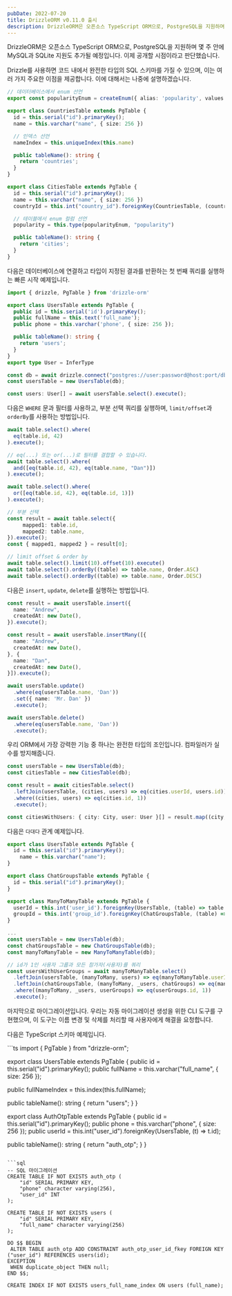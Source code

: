 ```yaml
---
pubDate: 2022-07-20
title: DrizzleORM v0.11.0 출시
description: DrizzleORM은 오픈소스 TypeScript ORM으로, PostgreSQL을 지원하며 몇 주 안에 MySQL과 SQLite 지원도 추가될 예정입니다. 이제 공개할 시점이라고 판단했습니다.
---
```


DrizzleORM은 오픈소스 TypeScript ORM으로, PostgreSQL을 지원하며 몇 주 안에 MySQL과 SQLite 지원도 추가될 예정입니다. 이제 공개할 시점이라고 판단했습니다.

Drizzle를 사용하면 코드 내에서 완전한 타입의 SQL 스키마를 가질 수 있으며, 이는 여러 가지 주요한 이점을 제공합니다. 이에 대해서는 나중에 설명하겠습니다.

```ts
// 데이터베이스에서 enum 선언
export const popularityEnum = createEnum({ alias: 'popularity', values: ['unknown', 'known', 'popular'] });

export class CountriesTable extends PgTable {
  id = this.serial("id").primaryKey();
  name = this.varchar("name", { size: 256 })

  // 인덱스 선언
  nameIndex = this.uniqueIndex(this.name)

  public tableName(): string {
    return 'countries';
  }
}

export class CitiesTable extends PgTable {
  id = this.serial("id").primaryKey();
  name = this.varchar("name", { size: 256 })
  countryId = this.int("country_id").foreignKey(CountriesTable, (country) => country.id)

  // 테이블에서 enum 컬럼 선언
  popularity = this.type(popularityEnum, "popularity")

  public tableName(): string {
    return 'cities';
  }
}
```

다음은 데이터베이스에 연결하고 타입이 지정된 결과를 반환하는 첫 번째 쿼리를 실행하는 빠른 시작 예제입니다.

```ts
import { drizzle, PgTable } from 'drizzle-orm'

export class UsersTable extends PgTable {
  public id = this.serial('id').primaryKey();
  public fullName = this.text('full_name');
  public phone = this.varchar('phone', { size: 256 });

  public tableName(): string {
    return 'users';
  }
}
export type User = InferType

const db = await drizzle.connect("postgres://user:password@host:port/db");
const usersTable = new UsersTable(db);

const users: User[] = await usersTable.select().execute();
```

다음은 `WHERE` 문과 필터를 사용하고, 부분 선택 쿼리를 실행하며, `limit/offset`과 `orderBy`를 사용하는 방법입니다.

```ts
await table.select().where(
  eq(table.id, 42)
).execute();

// eq(...) 또는 or(...)로 필터를 결합할 수 있습니다.
await table.select().where(
  and([eq(table.id, 42), eq(table.name, "Dan")])
).execute();

await table.select().where(
  or([eq(table.id, 42), eq(table.id, 1)])
).execute();

// 부분 선택
const result = await table.select({
     mapped1: table.id,
     mapped2: table.name,
}).execute();
const { mapped1, mapped2 } = result[0];

// limit offset & order by
await table.select().limit(10).offset(10).execute()
await table.select().orderBy((table) => table.name, Order.ASC)
await table.select().orderBy((table) => table.name, Order.DESC)
```

다음은 `insert`, `update`, `delete`를 실행하는 방법입니다.

```ts
const result = await usersTable.insert({
  name: "Andrew",
  createdAt: new Date(),
}).execute();

const result = await usersTable.insertMany([{
  name: "Andrew",
  createdAt: new Date(),
}, {
  name: "Dan",
  createdAt: new Date(),
}]).execute();

await usersTable.update()
  .where(eq(usersTable.name, 'Dan'))
  .set({ name: 'Mr. Dan' })
  .execute();

await usersTable.delete()
  .where(eq(usersTable.name, 'Dan'))
  .execute();
```

우리 ORM에서 가장 강력한 기능 중 하나는 완전한 타입의 조인입니다. 컴파일러가 실수를 방지해줍니다.

```ts
const usersTable = new UsersTable(db);
const citiesTable = new CitiesTable(db);

const result = await citiesTable.select()
  .leftJoin(usersTable, (cities, users) => eq(cities.userId, users.id))
  .where((cities, users) => eq(cities.id, 1))
  .execute();

const citiesWithUsers: { city: City, user: User }[] = result.map((city, user) => ({ city, user }));
```

다음은 `다대다` 관계 예제입니다.

```ts
export class UsersTable extends PgTable {
  id = this.serial("id").primaryKey();
    name = this.varchar("name");
}

export class ChatGroupsTable extends PgTable {
  id = this.serial("id").primaryKey();
}

export class ManyToManyTable extends PgTable {
  userId = this.int('user_id').foreignKey(UsersTable, (table) => table.id, { onDelete: 'CASCADE' });
  groupId = this.int('group_id').foreignKey(ChatGroupsTable, (table) => table.id, { onDelete: 'CASCADE' });
}

...
const usersTable = new UsersTable(db);
const chatGroupsTable = new ChatGroupsTable(db);
const manyToManyTable = new ManyToManyTable(db);

// id가 1인 사용자 그룹과 모든 참가자(사용자)를 쿼리
const usersWithUserGroups = await manyToManyTable.select()
  .leftJoin(usersTable, (manyToMany, users) => eq(manyToManyTable.userId, users.id))
  .leftJoin(chatGroupsTable, (manyToMany, _users, chatGroups) => eq(manyToManyTable.groupId, chatGroups.id))
  .where((manyToMany, _users, userGroups) => eq(userGroups.id, 1))
  .execute();
```

마지막으로 마이그레이션입니다. 우리는 자동 마이그레이션 생성을 위한 CLI 도구를 구현했으며, 이 도구는 이름 변경 및 삭제를 처리할 때 사용자에게 해결을 요청합니다.

다음은 TypeScript 스키마 예제입니다.

<Section>
```ts
import { PgTable } from "drizzle-orm";

export class UsersTable extends PgTable {
  public id = this.serial("id").primaryKey();
  public fullName = this.varchar("full_name", { size: 256 });

  public fullNameIndex = this.index(this.fullName);

  public tableName(): string {
    return "users";
  }
}

export class AuthOtpTable extends PgTable {
  public id = this.serial("id").primaryKey();
  public phone = this.varchar("phone", { size: 256 });
  public userId = this.int("user_id").foreignKey(UsersTable, (t) => t.id);

  public tableName(): string {
    return "auth_otp";
  }
}
```

```sql
-- SQL 마이그레이션
CREATE TABLE IF NOT EXISTS auth_otp (
    "id" SERIAL PRIMARY KEY,
    "phone" character varying(256),
    "user_id" INT
);

CREATE TABLE IF NOT EXISTS users (
    "id" SERIAL PRIMARY KEY,
    "full_name" character varying(256)
);

DO $$ BEGIN
 ALTER TABLE auth_otp ADD CONSTRAINT auth_otp_user_id_fkey FOREIGN KEY ("user_id") REFERENCES users(id);
EXCEPTION
 WHEN duplicate_object THEN null;
END $$;

CREATE INDEX IF NOT EXISTS users_full_name_index ON users (full_name);
```
</Section>


